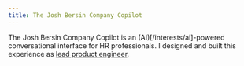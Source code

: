 ```yaml
---
title: The Josh Bersin Company Copilot
---
```


The Josh Bersin Company Copilot is an (AI)[/interests/ai]-powered conversational interface for HR professionals. I designed and built this experience as [lead product engineer](/services/product-engineering).
